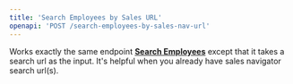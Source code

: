 ```yaml
---
title: 'Search Employees by Sales URL'
openapi: 'POST /search-employees-by-sales-nav-url'
---
```


Works exactly the same endpoint [**Search Employees**](https://fdocs.info/api-reference/endpoint/search-employees) except that it takes a search url as the input. It's helpful when you already have sales navigator search url(s).